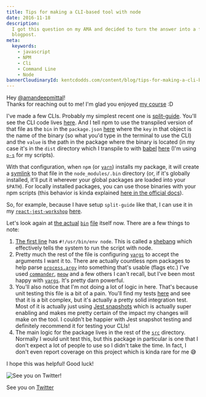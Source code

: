 ```yaml
---
title: Tips for making a CLI-based tool with node
date: 2016-11-18
description:
  I got this question on my AMA and decided to turn the answer into a formal
  blogpost.
meta:
  keywords:
    - javascript
    - NPM
    - Cli
    - Command Line
    - Node
bannerCloudinaryId: kentcdodds.com/content/blog/tips-for-making-a-cli-based-tool-with-node/banner
---
```


Hey [@amandeepmittal](https://github.com/amandeepmittal)!  
Thanks for reaching out to me! I'm glad you enjoyed
[my course](http://kcd.im/write-oss) :D

I've made a few CLIs. Probably my simplest recent one is
[split-guide](https://github.com/kentcdodds/split-guide). You'll see the CLI
code lives
[here](https://github.com/kentcdodds/split-guide/blob/fb4b2a2ebc1fb8c3c010c2af1318861b8bb1bb13/src/bin/index.js).
And I tell npm to use the transpiled version of that file as the `bin` in the
`package.json`
[here](https://github.com/kentcdodds/split-guide/blob/fb4b2a2ebc1fb8c3c010c2af1318861b8bb1bb13/package.json#L12-L14)
where the `key` in that object is the name of the binary (so what you'd type in
the terminal to use the CLI) and the `value` is the path in the package where
the binary is located (in my case it's in the `dist` directory which I transpile
to with [babel](http://babeljs.io)
[here](https://github.com/kentcdodds/split-guide/blob/fb4b2a2ebc1fb8c3c010c2af1318861b8bb1bb13/package-scripts.js#L13)
(I'm using [`p-s`](https://github.com/kentcdodds/p-s) for my scripts).

With that configuration, when `npm` (or [`yarn`](https://yarnpkg.com)) installs
my package, it will create a
[symlink](https://en.wikipedia.org/wiki/Symbolic_link) to that file in the
`node_modules/.bin` directory (or, if it's globally installed, it'll put it
wherever your global packages are loaded into your `$PATH`). For locally
installed packages, you can use those binaries with your npm scripts (this
behavior is kinda explained
[here in the official docs](https://docs.npmjs.com/misc/scripts#path)).

So, for example, because I have setup `split-guide` like that, I can use it in
my [`react-jest-workshop`](https://github.com/kentcdodds/react-jest-workshop)
[here](https://github.com/kentcdodds/react-jest-workshop/blob/c43eaa13eb0ca203d7ed2b771b85e61ca5e539b0/package.json#L12).

Let's look again at
[the actual](https://github.com/kentcdodds/split-guide/blob/master/src/bin/index.js)
[`bin`](https://github.com/kentcdodds/split-guide/blob/master/src/bin/index.js)
[file](https://github.com/kentcdodds/split-guide/blob/master/src/bin/index.js)
itself now. There are a few things to note:

1.  [The first line](https://github.com/kentcdodds/split-guide/blob/fb4b2a2ebc1fb8c3c010c2af1318861b8bb1bb13/src/bin/index.js#L1)
    has `#!/usr/bin/env node`. This is called a
    [shebang](https://en.wikipedia.org/wiki/Shebang_%28Unix%29) which
    effectively tells the system to run the script with node.
2.  Pretty much the rest of the file is configuring
    [`yargs`](https://www.npmjs.com/package/yargs) to accept the arguments I
    want it to. There are actually countless npm packages to help parse
    [`process.argv`](https://nodejs.org/docs/latest/api/process.html#process_process_argv)
    into something that's usable (flags etc.) I've used
    [`commander`](https://www.npmjs.com/package/commander),
    [`meow`](https://www.npmjs.com/package/meow) and a few others I can't
    recall, but I've been most happy with
    [`yargs`](https://www.npmjs.com/package/yargs). It's pretty darn powerful.
3.  You'll also notice that I'm not doing a lot of logic in here. That's because
    unit testing this file is a bit of a pain. You'll find my tests
    [here](https://github.com/kentcdodds/split-guide/blob/fb4b2a2ebc1fb8c3c010c2af1318861b8bb1bb13/src/bin/index.test.js)
    and see that it is a bit complex, but it's actually a pretty solid
    integration test. Most of it is actually just using
    [Jest snapshots](https://egghead.io/lessons/javascript-use-jest-s-snapshot-testing-feature?pl=testing-javascript-with-jest-a36c4074)
    which is actually super enabling and makes me pretty certain of the impact
    my changes will make on the tool. I couldn't be happier with Jest snapshot
    testing and definitely recommend it for testing your CLIs!
4.  The main logic for the package lives in the rest of the
    [`src`](https://github.com/kentcdodds/split-guide/tree/fb4b2a2ebc1fb8c3c010c2af1318861b8bb1bb13/src)
    directory. Normally I would unit test this, but this package in particular
    is one that I don't expect a lot of people to use so I didn't take the time.
    In fact, I don't even report coverage on this project which is kinda rare
    for me 😅

I hope this was helpful! Good luck!

![See you on Twitter!](https://res.cloudinary.com/kentcdodds-com/image/upload/v1625033442/kentcdodds.com/content/blog/tips-for-making-a-cli-based-tool-with-node/0.png)

See you on [Twitter](https://twitter.com/kentcdodds)
